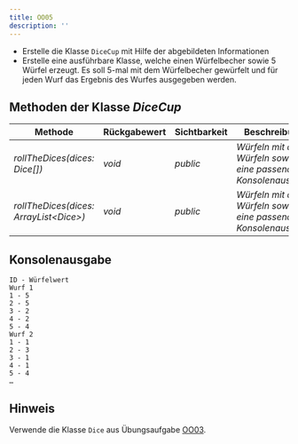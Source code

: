 ```yaml
---
title: OO05
description: ''
---
```



- Erstelle die Klasse `DiceCup` mit Hilfe der abgebildeten Informationen
- Erstelle eine ausführbare Klasse, welche einen Würfelbecher sowie 5 Würfel
  erzeugt. Es soll 5-mal mit dem Würfelbecher gewürfelt und für jeden Wurf das
  Ergebnis des Wurfes ausgegeben werden.

## Methoden der Klasse _DiceCup_

| Methode                                      | Rückgabewert | Sichtbarkeit | Beschreibung                                                    |
| -------------------------------------------- | ------------ | ------------ | --------------------------------------------------------------- |
| _rollTheDices(dices: Dice[])_                | _void_       | _public_     | _Würfeln mit allen Würfeln sowie eine passende Konsolenausgabe_ |
| _rollTheDices(dices: ArrayList&lt;Dice&gt;)_ | _void_       | _public_     | _Würfeln mit allen Würfeln sowie eine passende Konsolenausgabe_ |

## Konsolenausgabe

```console
ID - Würfelwert
Wurf 1
1 - 5
2 - 5
3 - 2
4 - 2
5 - 4
Wurf 2
1 - 1
2 - 3
3 - 1
4 - 1
5 - 4
…
```

## Hinweis

Verwende die Klasse `Dice` aus Übungsaufgabe [OO03](oo03).

<Exercise pullRequest="27" branchSuffix="oo/05" />
